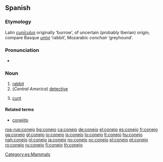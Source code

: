 ==Spanish==

===Etymology===
Latin ''[[cuniculus|cunīculus]]'' originally ‘burrow’, of uncertain (probably Iberian) origin; compare Basque ''[[untxi]]'' ‘rabbit’, Mozarabic ''conchair'' ‘greyhound’.

===Pronunciation===
* {{IPA|/koˈnexo/|lang=es}}

===Noun===
{{es-noun-m}}

# [[rabbit]]
# (''Central America'') [[detective]]
# {{vulgar|slang|lang=es}} [[cunt]]

====Related terms====
* [[conejito]]

[[Category:es:Mammals]]

[[roa-rup:conejo]]
[[bg:conejo]]
[[ca:conejo]]
[[de:conejo]]
[[el:conejo]]
[[es:conejo]]
[[fr:conejo]]
[[ga:conejo]]
[[gl:conejo]]
[[io:conejo]]
[[is:conejo]]
[[lo:conejo]]
[[lt:conejo]]
[[hu:conejo]]
[[nah:conejo]]
[[nl:conejo]]
[[ja:conejo]]
[[no:conejo]]
[[oc:conejo]]
[[pl:conejo]]
[[pt:conejo]]
[[ro:conejo]]
[[ru:conejo]]
[[fi:conejo]]
[[th:conejo]]